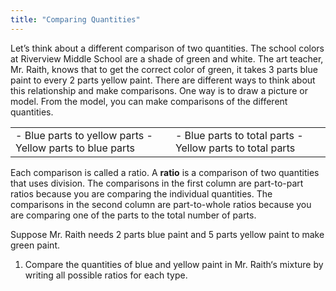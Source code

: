 ```yaml
---
title: "Comparing Quantities"
---
```


Let’s think about a different comparison of two quantities.
<Scenario>
The school colors at Riverview Middle School are a shade of green and white. 
The art teacher, Mr. Raith, knows that to get the correct color of green, it takes 3 parts blue paint to every 2 parts yellow paint.
</Scenario>
There are different ways to think about this
relationship and make comparisons. One way is to
draw a picture or model.
From the model, you can make comparisons of the
different quantities. 
<table>
    <tbody>
        <tr>
            <td>
            - Blue parts to yellow parts
            - Yellow parts to blue parts
            </td>
            <td>
            - Blue parts to total parts
            - Yellow parts to total parts
            </td>
        </tr>
    </tbody>
</table>

Each comparison is called a ratio. A **ratio** is a comparison of two quantities that uses
division. The comparisons in the first column are part-to-part ratios because you are
comparing the individual quantities. The comparisons in the second column are
part-to-whole ratios because you are comparing one of the parts to the total number
of parts.

<Scenario>
Suppose Mr. Raith needs 2 parts blue paint and 5 parts yellow paint to make
green paint.
</Scenario>

1. Compare the quantities of blue and yellow paint in Mr. Raith‘s mixture by writing all
possible ratios for each type. 

<Table
    rows={[
        ['a. Part-to-part ratios', 'b. Part-to-whole ratios'],
        ['What is the difference between the part-to-part ratios that you wrote?', 
        'What is the difference between the part-to-whole ratios that you wrote?'],
    ]}
/>